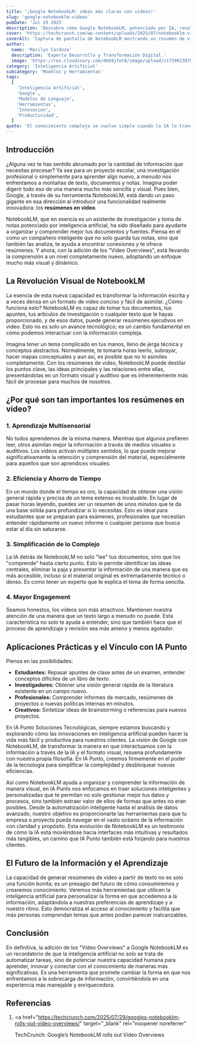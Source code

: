 ```yaml
---
title: '¡Google NotebookLM: ideas más claras con videos!'
slug: 'google-notebooklm-videos'
pubDate: 'Jul 29 2025'
description: 'Descubre cómo Google NotebookLM, potenciado por IA, revoluciona la toma de notas y la investigación con sus innovadores resúmenes en video, transformando texto complejo en contenido visual y fácil de asimilar para un aprendizaje más eficiente.'
cover: 'https://techcrunch.com/wp-content/uploads/2025/07/notebooklm-video-overviews.png'
coverAlt: 'Captura de pantalla de NotebookLM mostrando un resumen de video'
author:
  name: 'Marilyn Cardozo'
  description: 'Experta Desarrollo y Transformación Digital.'
  image: 'https://res.cloudinary.com/dkb9jfet8/image/upload/v1739923879/marilyn_s2mi4a.png'
category: 'Inteligencia Artificial'
subcategory: 'Modelos y Herramientas'
tags:
  [
    'Inteligencia Artificial',
    'Google',
    'Modelos de Lenguaje',
    'Herramientas',
    'Innovación',
    'Productividad',
  ]
quote: 'El conocimiento complejo se vuelve simple cuando la IA lo transforma en visual.'
---
```


<h2 id="introduccion">Introducción</h2>

¿Alguna vez te has sentido abrumado por la cantidad de información que necesitas procesar? Ya sea para un proyecto escolar, una investigación profesional o simplemente para aprender algo nuevo, a menudo nos enfrentamos a montañas de texto, documentos y notas. Imagina poder digerir todo eso de una manera mucho más sencilla y visual. Pues bien, Google, a través de su herramienta NotebookLM, está dando un paso gigante en esa dirección al introducir una funcionalidad realmente innovadora: los **resúmenes en video**.

NotebookLM, que en esencia es un asistente de investigación y toma de notas potenciado por inteligencia artificial, ha sido diseñado para ayudarte a organizar y comprender mejor tus documentos y fuentes. Piensa en él como un compañero inteligente que no solo guarda tus notas, sino que también las analiza, te ayuda a encontrar conexiones y te ofrece resúmenes. Y ahora, con la adición de los "Video Overviews", está llevando la comprensión a un nivel completamente nuevo, adoptando un enfoque mucho más visual y dinámico.

<h2 id="la-revolucion-visual-de-notebooklm">
  La Revolución Visual de NotebookLM
</h2>

La esencia de esta nueva capacidad es transformar la información escrita y a veces densa en un formato de video conciso y fácil de asimilar. ¿Cómo funciona esto? NotebookLM es capaz de tomar tus documentos, tus apuntes, tus artículos de investigación o cualquier texto que le hayas proporcionado, y de esos datos, puede generar resúmenes ejecutivos en video. Esto no es solo un avance tecnológico; es un cambio fundamental en cómo podemos interactuar con la información compleja.

Imagina tener un tema complicado en tus manos, lleno de jerga técnica y conceptos abstractos. Normalmente, te tomaría horas leerlo, subrayar, hacer mapas conceptuales y aun así, es posible que no lo asimiles completamente. Con los resúmenes de video, NotebookLM puede destilar los puntos clave, las ideas principales y las relaciones entre ellas, presentándolas en un formato visual y auditivo que es inherentemente más fácil de procesar para muchos de nosotros.

<h2 id="por-que-son-tan-importantes-los-resumenes-en-video">
  ¿Por qué son tan importantes los resúmenes en video?
</h2>

<h3 id="aprendizaje-multisensorial">1. Aprendizaje Multisensorial</h3>

No todos aprendemos de la misma manera. Mientras que algunos prefieren leer, otros asimilan mejor la información a través de medios visuales o auditivos. Los videos activan múltiples sentidos, lo que puede mejorar significativamente la retención y comprensión del material, especialmente para aquellos que son aprendices visuales.

<h3 id="eficiencia-y-ahorro-de-tiempo">2. Eficiencia y Ahorro de Tiempo</h3>

En un mundo donde el tiempo es oro, la capacidad de obtener una visión general rápida y precisa de un tema extenso es invaluable. En lugar de pasar horas leyendo, puedes ver un resumen de unos minutos que te da una base sólida para profundizar si lo necesitas. Esto es ideal para estudiantes que se preparan para exámenes, profesionales que necesitan entender rápidamente un nuevo informe o cualquier persona que busca estar al día sin saturarse.

<h3 id="simplificacion-de-lo-complejo">3. Simplificación de lo Complejo</h3>

La IA detrás de NotebookLM no solo "lee" tus documentos, sino que los "comprende" hasta cierto punto. Esto le permite identificar las ideas centrales, eliminar la paja y presentar la información de una manera que es más accesible, incluso si el material original es extremadamente técnico o denso. Es como tener un experto que te explica el tema de forma sencilla.

<h3 id="mayor-engagement">4. Mayor Engagement</h3>

Seamos honestos, los videos son más atractivos. Mantienen nuestra atención de una manera que un texto largo a menudo no puede. Esta característica no solo te ayuda a entender, sino que también hace que el proceso de aprendizaje y revisión sea más ameno y menos agotador.

<h2 id="aplicaciones-practicas-y-el-vinculo-con-ia-punto">
  Aplicaciones Prácticas y el Vínculo con IA Punto
</h2>

Piensa en las posibilidades:

- **Estudiantes:** Repasar apuntes de clase antes de un examen, entender conceptos difíciles de un libro de texto.
- **Investigadores:** Obtener una visión general rápida de la literatura existente en un campo nuevo.
- **Profesionales:** Comprender informes de mercado, resúmenes de proyectos o nuevas políticas internas en minutos.
- **Creativos:** Sintetizar ideas de brainstorming o referencias para nuevos proyectos.

En IA Punto Soluciones Tecnológicas, siempre estamos buscando y explorando cómo las innovaciones en inteligencia artificial pueden hacer la vida más fácil y productiva para nuestros clientes. La visión de Google con NotebookLM, de transformar la manera en que interactuamos con la información a través de la IA y el formato visual, resuena profundamente con nuestra propia filosofía. En IA Punto, creemos firmemente en el poder de la tecnología para simplificar la complejidad y desbloquear nuevas eficiencias.

Así como NotebookLM ayuda a organizar y comprender la información de manera visual, en IA Punto nos enfocamos en traer soluciones inteligentes y personalizadas que te permitan no solo gestionar mejor tus datos y procesos, sino también extraer valor de ellos de formas que antes no eran posibles. Desde la automatización inteligente hasta el análisis de datos avanzado, nuestro objetivo es proporcionarte las herramientas para que tu empresa o proyecto pueda navegar en el vasto océano de la información con claridad y propósito. Esta evolución de NotebookLM es un testimonio de cómo la IA está moviéndose hacia interfaces más intuitivas y resultados más tangibles, un camino que IA Punto también está forjando para nuestros clientes.

<h2 id="el-futuro-de-la-informacion-y-el-aprendizaje">
  El Futuro de la Información y el Aprendizaje
</h2>

La capacidad de generar resúmenes de video a partir de texto no es solo una función bonita; es un presagio del futuro de cómo consumiremos y crearemos conocimiento. Veremos más herramientas que utilicen la inteligencia artificial para personalizar la forma en que accedemos a la información, adaptándola a nuestras preferencias de aprendizaje y a nuestro ritmo. Esto democratiza el acceso al conocimiento y facilita que más personas comprendan temas que antes podían parecer inalcanzables.

<h2 id="conclusion">Conclusión</h2>

En definitiva, la adición de los "Video Overviews" a Google NotebookLM es un recordatorio de que la inteligencia artificial no solo se trata de automatizar tareas, sino de potenciar nuestra capacidad humana para aprender, innovar y conectar con el conocimiento de maneras más significativas. Es una herramienta que promete cambiar la forma en que nos enfrentamos a la sobrecarga de información, convirtiéndola en una experiencia más manejable y enriquecedora.

<h2 id="referencias">Referencias</h2>

1.  <a
      href="https://techcrunch.com/2025/07/29/googles-notebooklm-rolls-out-video-overviews/"
      target="_blank"
      rel="noopener noreferrer"
    >
      TechCrunch: Google’s NotebookLM rolls out Video Overviews
    </a>
